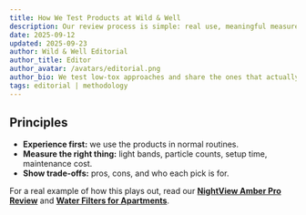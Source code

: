 ```yaml
---
title: How We Test Products at Wild & Well
description: Our review process is simple: real use, meaningful measurements, and clear trade-offs.
date: 2025-09-12
updated: 2025-09-23
author: Wild & Well Editorial
author_title: Editor
author_avatar: /avatars/editorial.png
author_bio: We test low-tox approaches and share the ones that actually fit into daily life.
tags: editorial | methodology
---
```


## Principles
- **Experience first:** we use the products in normal routines.  
- **Measure the right thing:** light bands, particle counts, setup time, maintenance cost.  
- **Show trade-offs:** pros, cons, and who each pick is for.

For a real example of how this plays out, read our **[NightView Amber Pro Review](/reviews/nightview-amber-pro-review)** and **[Water Filters for Apartments](/guides/water-filters-apartments)**.
